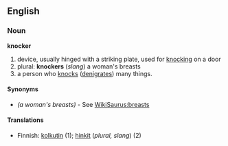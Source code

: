 ==English==

===Noun===
'''knocker'''
#device, usually hinged with a striking plate, used for [[knocking]] on a door
#plural: '''knockers''' (''slang'') a woman's breasts
#a person who [[knock]]s ([[denigrates]]) many things.

==== Synonyms ====
*''(a woman's breasts)'' - See [[WikiSaurus:breasts]]

====Translations====
*Finnish: [[kolkutin]] (1); [[hinkit]] (''plural, slang'') (2)